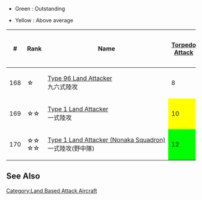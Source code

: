 *Green : Outstanding

*Yellow : Above average
{| class="wikitable" style="text-align: center;"
|-
!#
!Rank
!Name
![[file:icon_Torpedo.png|Torpedo Attack]]
![[file:icon_Dive.png|Dive Bomber Attack]]
![[file:icon_AA.png|Anti-Air]]
![[file:icon_ASW.png|Anti-Submarine]]
![[file:icon_LOS.png|View Range]]
![[file:icon_Hit.png|Accuracy]]
!Classes
!Craftable
!Notes
|-
| 168
| ☆
| style="white-space:nowrap;text-align: left" |[[Type_96_Land_Attacker|Type 96 Land Attacker]]<br />{{LandBasedAircraft}}九六式陸攻
|8
|10
| 1
| rowspan="3" |2
|2
| rowspan="2" |0
| rowspan="3" |None
| rowspan="3" |No
| style="white-space:nowrap;text-align: left;" |March 2016 Top 500 Rank Reward<br>[[Spring 2016 Event]] E-2 Reward (1 for Easy/Hard, 2 for Medium), E-4 Reward (Easy)
|-
| 169
| ☆☆
| style="white-space:nowrap;text-align: left;" |[[Type_1_Land_Attacker|Type 1 Land Attacker]]<br />{{LandBasedAircraft}}一式陸攻
| style="background-color:yellow;" |10
| style="background-color:yellow;" |12
| style="background-color:yellow;" |2
| style="background-color:yellow;" |3
| style="white-space:nowrap;text-align: left;" |March 2016 Top 20 Rank Reward<br>[[Spring 2016 Event]] E-2 Reward (Hard), E-4 Reward (Medium/Hard), E-5 Reward
|-
| 170
| ☆☆<br>☆☆ 
| style="white-space:nowrap;text-align: left;" |[[Type_1_Land_Attacker|Type 1 Land Attacker (Nonaka Squadron)]]<br />{{LandBasedAircraft}}一式陸攻(野中隊)
| style="background-color:lime;" |12
| style="background-color:lime;" |13
| style="background-color:lime;" |3
| style="background-color:lime;" |4
| style="background-color:lime;" |1
| style="white-space:nowrap;text-align: left;" |[[Spring 2016 Event]] E-6 Reward (Hard)
|}
==See Also==
{{Equipmentlist}}
[[Category:Land Based Attack Aircraft]]